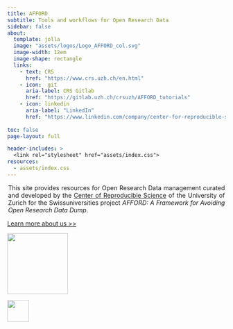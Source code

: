 ```yaml
---
title: AFFORD
subtitle: Tools and workflows for Open Research Data 
sidebar: false
about:
  template: jolla
  image: "assets/logos/Logo_AFFORD_col.svg"
  image-width: 12em
  image-shape: rectangle
  links:
    - text: CRS
      href: "https://www.crs.uzh.ch/en.html"
    - icon:  git
      aria-label: CRS Gitlab
      href: "https://gitlab.uzh.ch/crsuzh/AFFORD_tutorials"
    - icon: linkedin
      aria-label: "LinkedIn"
      href: "https://www.linkedin.com/company/center-for-reproducible-science/"  
        
toc: false
page-layout: full

header-includes: >
  <link rel="stylesheet" href="assets/index.css">
resources:
  - assets/index.css
---
```


::: {style="text-align: justify; max-width: 500px; margin: auto;"}
This site provides resources for Open Research Data management curated and developed by the [Center of Reproducible Science](https://www.crs.uzh.ch/en.html) of the University of Zurich for the Swissuniversities project *AFFORD: A Framework for Avoiding Open Research Data Dump*.
:::

::: {style="text-align: left;"}
[Learn more about us \>\>](contents/about/index.html)
:::

::: {layout="[[1, -2, 0.6], [1]]"}
![](assets/logos/uzh_logo_e_pos.png){width="140px" style="opacity: 0.9"}

![](assets/logos/Logo_CRS_trans.png){width="50px" style="opacity: 0.9 "}
:::
